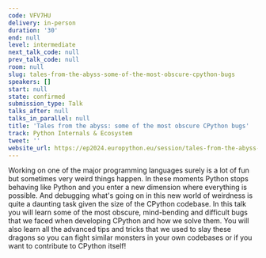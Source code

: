 ```yaml
---
code: VFV7HU
delivery: in-person
duration: '30'
end: null
level: intermediate
next_talk_code: null
prev_talk_code: null
room: null
slug: tales-from-the-abyss-some-of-the-most-obscure-cpython-bugs
speakers: []
start: null
state: confirmed
submission_type: Talk
talks_after: null
talks_in_parallel: null
title: 'Tales from the abyss: some of the most obscure CPython bugs'
track: Python Internals & Ecosystem
tweet: ''
website_url: https://ep2024.europython.eu/session/tales-from-the-abyss-some-of-the-most-obscure-cpython-bugs
---
```


Working on one of the major programming languages surely is a lot of fun but sometimes very weird things happen. In these moments Python stops behaving like Python and you enter a new dimension where everything is possible. And debugging what's going on in this new world of weirdness is quite a daunting task given the size of the CPython codebase. In this talk you will learn some of the most obscure, mind-bending and difficult bugs that we faced when developing CPython and how we solve them. You will also learn all the advanced tips and tricks that we used to slay these dragons so you can fight similar monsters in your own codebases or if you want to contribute to CPython itself!
